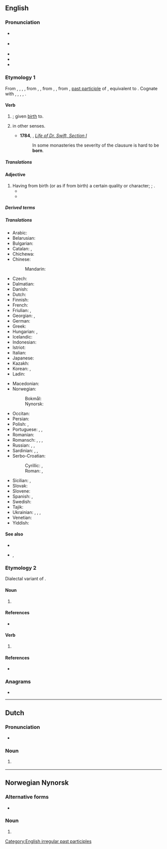 {{also|Born|börn|børn}}
==English==
{{wikipedia}}

===Pronunciation===
* {{a|RP}} {{IPA|en|/ˈbɔːn/}}
* {{a|GenAm}} {{IPA|en|/ˈbɔɹn/}}
* {{audio|en|en-us-born.ogg|Audio (US)}}
* {{rhymes|en|ɔː(ɹ)n|s=1}}
* {{homophones|en|borne|bourn|bourne|Bourne|q4=in accents with the [[horse-hoarse merger]]|bawn|q5=in [[non-rhotic]] accents}}

===Etymology 1===
From {{inh|en|enm|born}}, {{m|enm|boren}}, {{m|enm|borne}}, {{m|enm|iborne}}, from {{inh|en|ang|boren}}, {{m|ang|ġeboren}}, from {{inh|en|gmw-pro|*boran}}, {{m|gmw-pro|*giboran}}, from {{inh|en|gem-pro|*buranaz}}, [[past participle]] of {{der|en|gem-pro|*beraną|t=to bear, carry}}, equivalent to {{af|en|bear|-en}}. Cognate with {{cog|stq|gebooren|t=born}}, {{cog|fy|berne|t=born}}, {{cog|nl|geboren|t=born}}, {{cog|de|geboren|t=born}}, {{cog|sv|boren|t=born}}.

====Verb====
{{head|en|verb form}}

# {{inflection of|en|bear||past|part}}; given [[birth]] to.
#:{{ux|en|Although not '''born''' in the country, she qualifies for nationality through her grandparents.}}
# {{lb|en|obsolete}} {{inflection of|en|bear||past|part}} in other senses.
#* '''1784''', {{w|Thomas Sheridan}}, ''[[s:The Works of the Rev. Jonathan Swift/Volume 1/Life of Dr. Swift, Section I|Life of Dr. Swift, Section I]]''
#*: In some monasteries the severity of the clausure is hard to be '''born'''.

=====Translations=====
{{trans-see|be born}}

====Adjective====
{{en-adj|-}}

# Having from birth (or as if from birth) a certain quality or character; {{l|en|innate}}; {{l|en|inherited}}.
#* {{RQ:Defoe True-Born Englishman|page=61|passage=I'll make it out, deny it he that can, / His Worship is a True-'''born''' ''Engliſhman'', / ''In all the Latitude that Empty Word'' / ''By Modern Acceptation's understood.''}}
#* {{quote-book|en|year=1942|author=Storm Jameson|title=Then we shall hear singing: a fantasy in C major| passage=I ought really to have called him my sergeant. He's a '''born''' sergeant. That's as much as to say he's a '''born''' scoundrel.}}

=====Derived terms=====
{{der4|en|born-again
|born in a barn
|born killer
|born leader
|born loser
|born yesterday
|firstborn
|freeborn
|highborn
|lastborn
|low-born
|middleborn
|newborn
|stillborn
|trueborn
|twice-born
}}

=====Translations=====
{{trans-top|given birth to}}
* Arabic: {{t|ar|مَوْلُود}}
* Belarusian: {{t|be|наро́джаны}}
* Bulgarian: {{t+|bg|роде́н}}
* Catalan: {{t|ca|nascut}}, {{t+|ca|nat}}
* Chichewa: {{t|ny|badwa|alt=-badwa}}
* Chinese:
*: Mandarin: {{t+|cmn|出生|tr=chūshēng}}
* Czech: {{t+|cs|rozený}}
* Dalmatian: {{t|dlm|nascoit}}
* Danish: {{t|da|født}}
* Dutch: {{t+|nl|geboren}}
* Finnish: {{t+|fi|syntynyt}}
* French: {{t+|fr|né}}
* Friulian: {{t|fur|nassût}}, {{t|fur|našût}}
* Georgian: {{t|ka|დაბადებული}}, {{t|ka|შობილი}}
* German: {{t+|de|geboren}}
* Greek: {{t+|el|γεννημένος}}
* Hungarian: {{t+|hu|született}}, {{t+|hu|szülött|alt=-szülött}}
* Icelandic: {{t|is|fæddur}}
* Indonesian: {{t+|id|lahir}}
* Istriot: {{t|ist|nato}}
* Italian: {{t+|it|nato}}
* Japanese: {{t+|ja|生まれる|tr=うまれた, umareta|alt=生まれた}}
* Kazakh: {{t|kk|туған}}
* Korean: {{t|ko|[[태어나다|태어난]]}}, {{t|ko|[[나다|난]]}}
* Ladin: {{t|lld|nascù}}
{{trans-mid}}
* Macedonian: {{t|mk|роден}}
* Norwegian:
*: Bokmål: {{t+|nb|født}}
*: Nynorsk: {{t|nn|fødd}}
* Occitan: {{t|oc|nascut}}
* Persian: {{t+|fa|متولد|tr=motavalled}}
* Polish: {{t+|pl|urodzony}}, {{t|pl|narodzony}}
* Portuguese: {{t+|pt|nascido}}, {{t+|pt|nato}}, {{t+|pt|nado}}
* Romanian: {{t+|ro|născut}}
* Romansch: {{t|rm|naschì}}, {{t|rm|naschiu}}, {{t|rm|naschieu}}, {{t|rm|nat}}
* Russian: {{t+|ru|рождённый}}, {{t+|ru|урождённый}} {{qualifier|rare}}, {{t+|ru|роди́вшийся}}
* Sardinian: {{t|sc|naschidu}}, {{t|sc|nasciu}}, {{t|sc|nassiu}}
* Serbo-Croatian:
*: Cyrillic: {{t|sh|ро̏ђен}}, {{t|sh|ројен}} {{qualifier|dialectal}}
*: Roman: {{t+|sh|rȍđen}}, {{t|sh|rojen}} {{qualifier|dialectal}}
* Sicilian: {{t+|scn|nasciutu}}, {{t+|scn|natu}}
* Slovak: {{t|sk|rodený}}
* Slovene: {{t+|sl|rojen}}
* Spanish: {{t+|es|nacido}}, {{t+|es|nato}}
* Swedish: {{t+|sv|född}}
* Tajik: {{t|tg|мутаваллид}}
* Ukrainian: {{t|uk|наро́джений}}, {{t|uk|уро́джений}}, {{t|uk|поро́джений}}, {{t|uk|приро́джений}}
* Venetian: {{t|vec|nato}}
* Yiddish: {{t|yi|געבוירן}}
{{trans-bottom}}

====See also====
* {{l|en|borne}}
* {{l|en|né}}, {{l|en|née}}

===Etymology 2===
Dialectal variant of {{m|en|burn}}.

====Noun====
{{en-noun}}

# {{lb|en|Geordie}} {{alternative spelling of|en|burn}} {{qual|a [[stream]]}}

====References====
* {{R:New Geordie Dictionary 1987}}

====Verb====
{{en-verb|borns|bornin|bornt}}

# {{lb|en|Geordie}} {{alternative spelling of|en|burn}} {{qual|with [[fire]] etc.}}

====References====
* {{R:Dobson & Irwin Newcastle 1970}}

===Anagrams===
* {{anagrams|en|a=bnor|Brno|Norb}}

[[Category:English irregular past participles]]

----

==Dutch==

===Pronunciation===
* {{audio|nl|Nl-born.ogg|Audio}}

===Noun===
{{nl-noun|f|-en|-}}

# {{lb|nl|dialectal}} {{obsolete form of|nl|bron}}

----

==Norwegian Nynorsk==

===Alternative forms===
* {{l|nn|barn}}

===Noun===
{{head|nn|noun form|g=n}}

# {{inflection of|nn|barn||indefinite|p}}